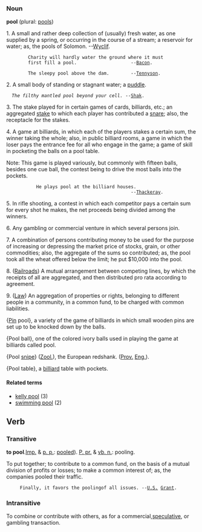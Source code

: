 ===Noun===
'''pool''' (plural: [[pools]])

1. A small and rather deep collection of (usually) fresh water, as one supplied by a spring, or occurring in the course of a stream; a reservoir for water; as, the pools of Solomon. --[[w:Wyclif|Wyclif]].

         Charity will hardly water the ground where it must
         first fill a pool.                    --[[W:Bacon|Bacon]].

         The sleepy pool above the dam.        --[[W:Tennyson|Tennyson]].

2. A small body of standing or stagnant water; a [[puddle]].
   ''The filthy mantled pool beyond your cell.'' --[[W:Shak|Shak]].


3. The stake played for in certain games of cards, billiards, etc.; an aggregated [[stake]] to which each player has contributed a [[snare]]; also, the receptacle for the stakes.

4. A game at billiards, in which each of the players stakes a  certain sum, the winner taking the whole; also, in public billiard rooms, a game in which the loser pays the entrance fee for all who engage in the game; a game of skill in pocketing the balls on a pool table.

Note: This game is played variously, but commonly with fifteen balls, besides one cue ball, the contest being to drive the most balls into the pockets.

            He plays pool at the billiard houses.
                                               --[[W:Thackeray|Thackeray]].

5. In rifle shooting, a contest in which each competitor pays a certain sum for every shot he makes, the net proceeds being divided among the winners.

6. Any gambling or commercial venture in which several persons join.

7. A combination of persons contributing money to be used for the  purpose of increasing or depressing the market price of stocks, grain, or other commodities; also, the aggregate of the sums so contributed; as, the pool took all the wheat offered below the limit; he put $10,000 into the pool.

8. ([[Railroad]]s) A mutual arrangement between competing lines, by which the receipts of all are aggregated, and then distributed pro rata according to agreement. 

9. ([[Law]]) An aggregation of properties or rights, belonging to different people in a community, in a common fund, to be charged with common liabilities.

{[[Pin]] pool}, a variety of the game of billiards in which small wooden pins are set up to be knocked down by the balls.

{Pool ball}, one of the colored ivory balls used in playing the game at billiards called pool.

{Pool [[snipe]]} ([[Zool.]]), the European redshank. ([[Prov.]] [[Eng.]]).

{Pool table}, a [[billiard]] table with pockets.

====Related terms====
*[[kelly pool]] (3)
*[[swimming pool]] (2)

==Verb==

=== Transitive===

'''to pool'''.[[Imp.]] & [[p. p.]]: [[pooled]]).  [[P. pr.]] & [[vb. n.]]: pooling.

To put together; to contribute to a common fund, on the basis of a mutual division of profits or losses; to make a common interest of; as, the companies pooled their traffic.

      Finally, it favors the poolingof all issues. --[[U.S.]] [[w:Grant|Grant]].

=== Intransitive===

To combine or contribute with others, as for a commercial,[[speculative]], or gambling transaction.